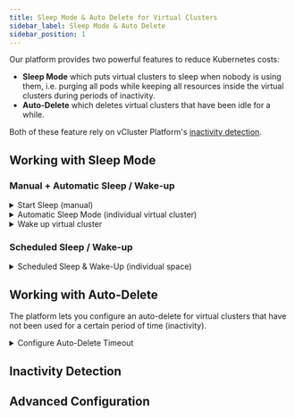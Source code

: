 ```yaml
---
title: Sleep Mode & Auto Delete for Virtual Clusters
sidebar_label: Sleep Mode & Auto Delete
sidebar_position: 1
---
```




Our platform provides two powerful features to reduce Kubernetes costs:

- **Sleep Mode** which puts virtual clusters to sleep when nobody is using them, i.e. purging all pods while keeping all resources inside the virtual clusters during periods of inactivity.
- **Auto-Delete** which deletes virtual clusters that have been idle for a while.

Both of these feature rely on vCluster Platform's [inactivity detection](#inactivity-detection).

## Working with Sleep Mode

<PartialWorkingWithSleepMode name="virtual cluster"/>

### Manual + Automatic Sleep / Wake-up

<details>
  <summary>Start Sleep (manual)</summary>
  <Tabs
    defaultValue="ui"
    values={[
      {label: 'UI', value: 'ui'},
      {label: 'CLI', value: 'cli'},
    ]}>
    <TabItem value="ui"><PartialSleepManualUI name="virtual cluster" kind="Virtual Cluster" /></TabItem>
    <TabItem value="cli"><PartialSleepManualCLI name="vCluster instance"/></TabItem>
  </Tabs>

</details>

<details>
  <summary>Automatic Sleep Mode (individual virtual cluster)</summary>
  <Tabs
    defaultValue="ui"
    values={[
      {label: 'UI', value: 'ui'},
      {label: 'CLI', value: 'cli'},
    ]}>
    <TabItem value="ui"><PartialSleepConfigureUI name="vCluster instance" /></TabItem>
    <TabItem value="cli"><PartialSleepConfigureCLI name="vCluster instance"/></TabItem>
  </Tabs>
</details>

<details>
  <summary>Wake up virtual cluster</summary>
  <Tabs
    defaultValue="ui"
    values={[
      { label: "UI", value: "ui" },
      { label: "CLI", value: "cli" },
    ]}
  >
    <TabItem value="ui">
      <PartialSleepWakeUI name="virtual cluster" />
    </TabItem>
    <TabItem value="cli">
      <PartialSleepWakeCLI name="virtual cluster" />
    </TabItem>
  </Tabs>
</details>

### Scheduled Sleep / Wake-up

<details>
  <summary>Scheduled Sleep & Wake-Up (individual space)</summary>
  <PartialSleepScheduleUI name="virtual cluster" />
</details>

## Working with Auto-Delete

The platform lets you configure an auto-delete for virtual clusters that have not been used for a certain period of time (inactivity).

<details>
  <summary>Configure Auto-Delete Timeout</summary>
  <PartialAutoDeleteConfigureUI name="virtual cluster" />
</details>

## Inactivity Detection

<PartialActivityDetection name="virtual cluster" />

## Advanced Configuration

<PartialAdvancedConfiguration name="virtual cluster" />
